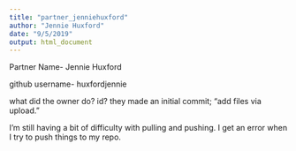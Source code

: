 ```yaml
---
title: "partner_jenniehuxford"
author: "Jennie Huxford"
date: "9/5/2019"
output: html_document
---
```

Partner Name- Jennie Huxford

github username- huxfordjennie

what did the owner do? id? 
they made an initial commit; "add files via upload." 

I'm still having a bit of difficulty with pulling and pushing. I get an error when I try to push things to my repo. 
